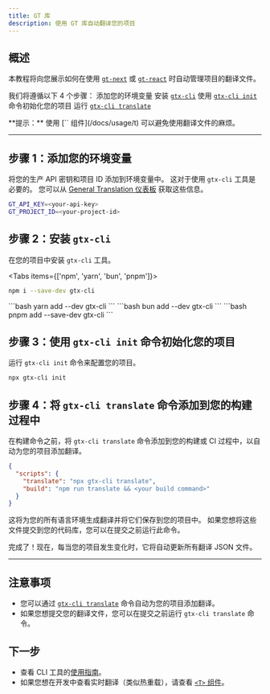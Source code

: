 ```yaml
---
title: GT 库
description: 使用 GT 库自动翻译您的项目
---
```


## 概述

本教程将向您展示如何在使用 [`gt-next`](/docs/next) 或 [`gt-react`](/docs/react) 时自动管理项目的翻译文件。


我们将遵循以下 4 个步骤：
<Steps>
  <Step>
    添加您的环境变量
  </Step>
  <Step>
    安装 [`gtx-cli`](/docs/cli)
  </Step>
  <Step>
    使用 [`gtx-cli init`](/docs/cli/init) 命令初始化您的项目
  </Step>
  <Step>
    运行 [`gtx-cli translate`](/docs/cli/translate#translate-json)
  </Step>
</Steps>

<Callout>
  **提示：**
  使用 [`<T>` 组件](/docs/usage/t) 可以避免使用翻译文件的麻烦。
</Callout>

---

## 步骤 1：添加您的环境变量

将您的生产 API 密钥和项目 ID 添加到环境变量中。
这对于使用 `gtx-cli` 工具是必要的。
您可以从 [General Translation 仪表板](https://generaltranslation.com/dashboard) 获取这些信息。

```bash title=".env"
GT_API_KEY=<your-api-key>
GT_PROJECT_ID=<your-project-id>
```

## 步骤 2：安装 `gtx-cli`

在您的项目中安装 `gtx-cli` 工具。

<Tabs items={['npm', 'yarn', 'bun', 'pnpm']}>
  <Tab value="npm">
  ```bash 
  npm i --save-dev gtx-cli
  ``` 
  </Tab>
  <Tab value="yarn">
  ```bash 
  yarn add --dev gtx-cli
  ```
  </Tab>

  <Tab value="bun">
  ```bash 
  bun add --dev gtx-cli
  ```
  </Tab>
  <Tab value="pnpm">
  ```bash 
  pnpm add --save-dev gtx-cli
  ```
  </Tab>
</Tabs>

## 步骤 3：使用 `gtx-cli init` 命令初始化您的项目

运行 `gtx-cli init` 命令来配置您的项目。

```bash
npx gtx-cli init
```

## 步骤 4：将 `gtx-cli translate` 命令添加到您的构建过程中

在构建命令之前，将 `gtx-cli translate` 命令添加到您的构建或 CI 过程中，以自动为您的项目添加翻译。

```json title="package.json"
{
  "scripts": {
    "translate": "npx gtx-cli translate",
    "build": "npm run translate && <your build command>"
  }
}
```
这将为您的所有语言环境生成翻译并将它们保存到您的项目中。
如果您想将这些文件提交到您的代码库，您可以在提交之前运行此命令。


完成了！现在，每当您的项目发生变化时，它将自动更新所有翻译 JSON 文件。

---

## 注意事项
 * 您可以通过 [`gtx-cli translate`](/docs/cli/translate#translate-json) 命令自动为您的项目添加翻译。
 * 如果您想提交您的翻译文件，您可以在提交之前运行 `gtx-cli translate` 命令。

## 下一步
 * 查看 CLI 工具的[使用指南](/docs/cli/reference/usage)。
 * 如果您想在开发中查看实时翻译（类似热重载），请查看 [`<T>` 组件](/docs/usage/t)。